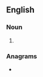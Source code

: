 ==English==

===Noun===
{{head|en|noun form}}

# {{plural of|en|purlin}}

===Anagrams===
* {{anagrams|en|a=ilnprsu|Spurlin}}